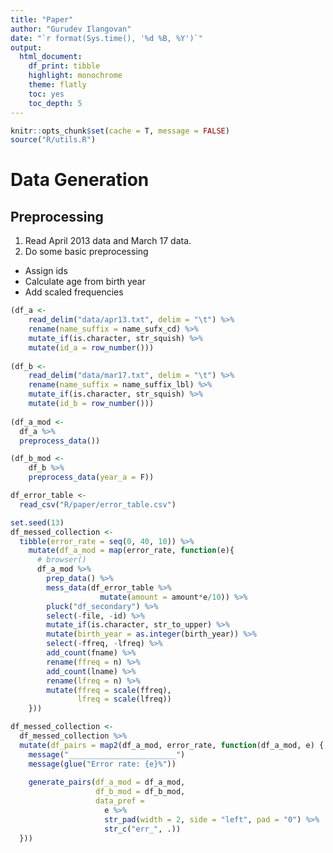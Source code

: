 ```yaml
---
title: "Paper"
author: "Gurudev Ilangovan"
date: "`r format(Sys.time(), '%d %B, %Y')`"
output: 
  html_document: 
    df_print: tibble
    highlight: monochrome
    theme: flatly
    toc: yes
    toc_depth: 5
---
```


```r
knitr::opts_chunk$set(cache = T, message = FALSE)
source("R/utils.R")
```
# Data Generation

## Preprocessing

1. Read April 2013 data and March 17 data. 
2. Do some basic preprocessing
  - Assign ids
  - Calculate age from birth year
  - Add scaled frequencies
```r
(df_a <- 
    read_delim("data/apr13.txt", delim = "\t") %>% 
    rename(name_suffix = name_sufx_cd) %>% 
    mutate_if(is.character, str_squish) %>% 
    mutate(id_a = row_number()))
  
(df_b <- 
    read_delim("data/mar17.txt", delim = "\t") %>% 
    rename(name_suffix = name_suffix_lbl) %>% 
    mutate_if(is.character, str_squish) %>% 
    mutate(id_b = row_number()))
  
(df_a_mod <- 
  df_a %>% 
  preprocess_data())

(df_b_mod <- 
    df_b %>% 
    preprocess_data(year_a = F))

```

```r
df_error_table <- 
  read_csv("R/paper/error_table.csv")

set.seed(13)
df_messed_collection <- 
  tibble(error_rate = seq(0, 40, 10)) %>% 
    mutate(df_a_mod = map(error_rate, function(e){
      # browser()
      df_a_mod %>%
        prep_data() %>%
        mess_data(df_error_table %>% 
                    mutate(amount = amount*e/10)) %>% 
        pluck("df_secondary") %>% 
        select(-file, -id) %>% 
        mutate_if(is.character, str_to_upper) %>% 
        mutate(birth_year = as.integer(birth_year)) %>% 
        select(-ffreq, -lfreq) %>% 
        add_count(fname) %>%
        rename(ffreq = n) %>% 
        add_count(lname) %>% 
        rename(lfreq = n) %>% 
        mutate(ffreq = scale(ffreq),
               lfreq = scale(lfreq))
    }))

df_messed_collection <- 
  df_messed_collection %>% 
  mutate(df_pairs = map2(df_a_mod, error_rate, function(df_a_mod, e) {
    message("________________________")
    message(glue("Error rate: {e}%"))
    
    generate_pairs(df_a_mod = df_a_mod, 
                   df_b_mod = df_b_mod, 
                   data_pref = 
                     e %>% 
                     str_pad(width = 2, side = "left", pad = "0") %>% 
                     str_c("err_", .))
  }))
 
```



